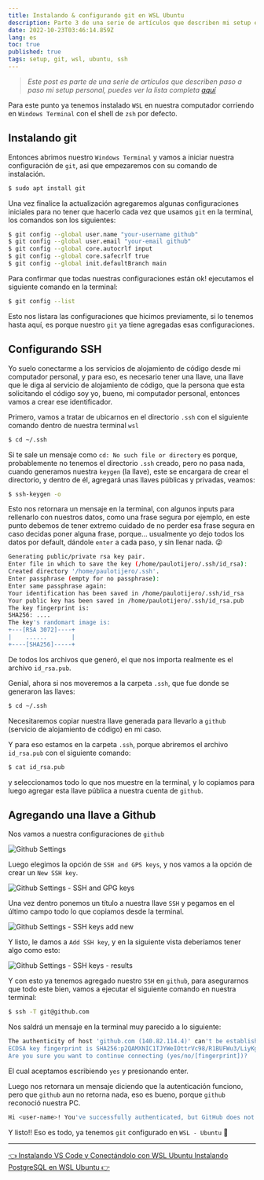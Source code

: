 ```yaml
---
title: Instalando & configurando git en WSL Ubuntu
description: Parte 3 de una serie de artículos que describen mi setup en WSL Ubuntu
date: 2022-10-23T03:46:14.859Z
lang: es
toc: true
published: true
tags: setup, git, wsl, ubuntu, ssh
---
```


> _Este post es parte de una serie de artículos que describen paso a paso mi setup personal, puedes ver la lista completa [aquí](/articles/mi-setup-desarrollo-wsl-ubuntu)_

Para este punto ya tenemos instalado `WSL` en nuestra computador corriendo en `Windows Terminal` con el shell de `zsh` por defecto.

## Instalando git

Entonces abrimos nuestro `Windows Terminal` y vamos a iniciar nuestra configuración de `git`, asi que empezaremos con su comando de instalación.

```bash
$ sudo apt install git
```

Una vez finalice la actualización agregaremos algunas configuraciones iniciales para no tener que hacerlo cada vez que usamos `git` en la terminal, los comandos son los siguientes:

```bash
$ git config --global user.name "your-username github"
$ git config --global user.email "your-email github"
$ git config --global core.autocrlf input
$ git config --global core.safecrlf true
$ git config --global init.defaultBranch main
```

Para confirmar que todas nuestras configuraciones están ok! ejecutamos el siguiente comando en la terminal:

```bash
$ git config --list
```

Esto nos listara las configuraciones que hicimos previamente, si lo tenemos hasta aquí, es porque nuestro `git` ya tiene agregadas esas configuraciones.

## Configurando SSH

Yo suelo conectarme a los servicios de alojamiento de código desde mi computador personal, y para eso, es necesario tener una llave, una llave que le diga al servicio de alojamiento de código, que la persona que esta solicitando el código soy yo, bueno, mi computador personal, entonces vamos a crear ese identificador.

Primero, vamos a tratar de ubicarnos en el directorio `.ssh` con el siguiente comando dentro de nuestra terminal `wsl`

```bash
$ cd ~/.ssh
```

Si te sale un mensaje como `cd: No such file or directory` es porque, probablemente no tenemos el directorio `.ssh` creado, pero no pasa nada, cuando generamos nuestra `keygen` (la llave), este se encargara de crear el directorio, y dentro de él, agregará unas llaves públicas y privadas, veamos:

```bash
$ ssh-keygen -o
```

Esto nos retornara un mensaje en la terminal, con algunos inputs para rellenarlo con nuestros datos, como una frase segura por ejemplo, en este punto debemos de tener extremo cuidado de no perder esa frase segura en caso decidas poner alguna frase, porque… usualmente yo dejo todos los datos por default, dándole `enter` a cada paso, y sin llenar nada. 😜

```bash
Generating public/private rsa key pair.
Enter file in which to save the key (/home/paulotijero/.ssh/id_rsa):
Created directory '/home/paulotijero/.ssh'.
Enter passphrase (empty for no passphrase):
Enter same passphrase again:
Your identification has been saved in /home/paulotijero/.ssh/id_rsa
Your public key has been saved in /home/paulotijero/.ssh/id_rsa.pub
The key fingerprint is:
SHA256: ....
The key's randomart image is:
+---[RSA 3072]----+
|    ......       |
+----[SHA256]-----+
```

De todos los archivos que generó, el que nos importa realmente es el archivo `id_rsa.pub`.

Genial, ahora si nos moveremos a la carpeta `.ssh`, que fue donde se generaron las llaves:

```bash
$ cd ~/.ssh
```

Necesitaremos copiar nuestra llave generada para llevarlo a `github` (servicio de alojamiento de código) en mi caso.

Y para eso estamos en la carpeta `.ssh`, porque abriremos el archivo `id_rsa.pub` con el siguiente comando:

```bash
$ cat id_rsa.pub
```

y seleccionamos todo lo que nos muestre en la terminal, y lo copiamos para luego agregar esta llave pública a nuestra cuenta de `github`.

## Agregando una llave a Github

Nos vamos a nuestra configuraciones de `github`

![Github Settings](/static/img/articles/instalando-configurando-git/github-settings.png)

Luego elegimos la opción de `SSH and GPS keys`, y nos vamos a la opción de crear un `New SSH key`.

![Github Settings - SSH and GPG keys](/static/img/articles/instalando-configurando-git/github-ssh-gpg-keys.png)

Una vez dentro ponemos un título a nuestra llave `SSH` y pegamos en el último campo todo lo que copiamos desde la terminal.

![Github Settings - SSH keys add new](/static/img/articles/instalando-configurando-git/github-ssh-add.png)

Y listo, le damos a `Add SSH key`, y en la siguiente vista deberíamos tener algo como esto:

![Github Settings - SSH keys - results](/static/img/articles/instalando-configurando-git/github-ssh-result.png)

Y con esto ya tenemos agregado nuestro `SSH` en `github`, para asegurarnos que todo este bien, vamos a ejecutar el siguiente comando en nuestra terminal:

```bash
$ ssh -T git@github.com
```

Nos saldrá un mensaje en la terminal muy parecido a lo siguiente:

```bash
The authenticity of host 'github.com (140.82.114.4)' can't be established.
ECDSA key fingerprint is SHA256:p2QAMXNIC1TJYWeIOttrVc98/R1BUFWu3/LiyKgUfQM.
Are you sure you want to continue connecting (yes/no/[fingerprint])?
```

El cual aceptamos escribiendo `yes` y presionando enter.

Luego nos retornara un mensaje diciendo que la autenticación funciono, pero que `github` aun no retorna nada, eso es bueno, porque `github` reconoció nuestra PC.

```bash
Hi <user-name>! You've successfully authenticated, but GitHub does not provide shell access.
```

Y listo!! Eso es todo, ya tenemos `git` configurado en `WSL - Ubuntu` 🎉

---

<div css={{ display: "flex", justifyContent: "space-between" }}>
  <a
    href="/articles/instalando-vscode-wsl-ubuntu"
    target="_self"
    css={{ display: "block", color: "#004BCC", textDecoration: "underline" }}
  >
    👈 Instalando VS Code y Conectándolo con WSL Ubuntu
  </a>
  <a
    href="/articles/instalando-postgresql-wsl-ubuntu"
    target="_self"
    css={{ display: "block", color: "#004BCC", textDecoration: "underline" }}
  >
    Instalando PostgreSQL en WSL Ubuntu 👉
  </a>
</div>

